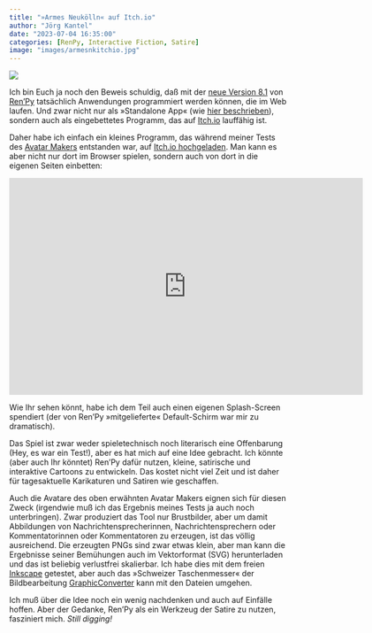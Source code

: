 ```yaml
---
title: "»Armes Neukölln« auf Itch.io"
author: "Jörg Kantel"
date: "2023-07-04 16:35:00"
categories: [RenPy, Interactive Fiction, Satire]
image: "images/armesnkitchio.jpg"
---
```


[![](images/armesnkitchio-b.jpg)](https://www.flickr.com/photos/schockwellenreiter/53022257169/)

Ich bin Euch ja noch den Beweis schuldig, daß mit der [neue Version 8.1](https://kantel.github.io/posts/2023060803_renpy_8_1/) von [Ren'Py](http://cognitiones.kantel-chaos-team.de/multimedia/spieleprogrammierung/renpy.html) tatsächlich Anwendungen programmiert werden können, die im Web laufen. Und zwar nicht nur als »Standalone App« (wie [hier beschrieben](https://kantel.github.io/posts/2023061001_renpy_81_web/)), sondern auch als eingebettetes Programm, das auf [Itch.io](https://kantel.itch.io/) lauffähig ist.

Daher habe ich einfach ein kleines Programm, das während meiner Tests des [Avatar Makers](https://avatarmaker.com/) entstanden war, auf [Itch.io hochgeladen](https://kantel.itch.io/neuklln-ist-arm). Man kann es aber nicht nur dort im Browser spielen, sondern auch von dort in die eigenen Seiten einbetten:

<iframe frameborder="0" src="https://itch.io/embed-upload/8204729?color=ede4d4" allowfullscreen="" width="640" height="392"><a href="https://kantel.itch.io/neuklln-ist-arm">Play »Armes Neukölln« on itch.io</a></iframe>

Wie Ihr sehen könnt, habe ich dem Teil auch einen eigenen Splash-Screen spendiert (der von Ren'Py »mitgelieferte« Default-Schirm war mir zu dramatisch).

Das Spiel ist zwar weder spieletechnisch noch literarisch eine Offenbarung (Hey, es war ein Test!), aber es hat mich auf eine Idee gebracht. Ich könnte (aber auch Ihr könntet) Ren'Py dafür nutzen, kleine, satirische und interaktive Cartoons zu entwickeln. Das kostet nicht viel Zeit und ist daher für tagesaktuelle Karikaturen und Satiren wie geschaffen.

Auch die Avatare des oben erwähnten Avatar Makers eignen sich für diesen Zweck (irgendwie muß ich das Ergebnis meines Tests ja auch noch unterbringen). Zwar produziert das Tool nur Brustbilder, aber um damit Abbildungen von Nachrichtensprecherinnen, Nachrichtensprechern oder Kommentatorinnen oder Kommentatoren zu erzeugen, ist das völlig ausreichend. Die erzeugten PNGs sind zwar etwas klein, aber man kann die Ergebnisse seiner Bemühungen auch im Vektorformat (SVG) herunterladen und das ist beliebig verlustfrei skalierbar. Ich habe dies mit dem freien [Inkscape](http://cognitiones.kantel-chaos-team.de/multimedia/computergraphik/inkscape.html) getestet, aber auch das »Schweizer Taschenmesser« der Bildbearbeitung [GraphicConverter](http://cognitiones.kantel-chaos-team.de/multimedia/computergraphik/gc.html) kann mit den Dateien umgehen.

Ich muß über die Idee noch ein wenig nachdenken und auch auf Einfälle hoffen. Aber der Gedanke, Ren'Py als ein Werkzeug der Satire zu nutzen, fasziniert mich. *Still digging!*
